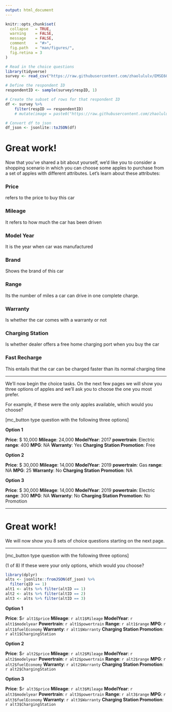 ```yaml
---
output: html_document
---
```


```r
knitr::opts_chunk$set(
  collapse   = TRUE,
  warning    = FALSE,
  message    = FALSE,
  comment    = "#>",
  fig.path   = "man/figures/",
  fig.retina = 3
)
```

```r
# Read in the choice questions
library(tidyverse)
survey <- read_csv("https://raw.githubusercontent.com/zhaolululv/EMSE6065/main/choice_questions.csv")

# Define the respondent ID
respondentID <- sample(survey$respID, 1)

# Create the subset of rows for that respondent ID
df <- survey %>%
    filter(respID == respondentID)
    # mutate(image = paste0("https://raw.githubusercontent.com/zhaolululv/EMSE6065/main/images/", image))

# Convert df to json
df_json <- jsonlite::toJSON(df)
```

# Great work! 
Now that you've shared a bit about yourself, we'd like you to consider a shopping scenario in which you can choose some apples to purchase from a set of apples with different attributes.
Let's learn about these attributes:

### Price
refers to the price to buy this car

### Mileage
It refers to how much the car has been driven

### Model Year
It is the year when car was manufactured

### Brand
Shows the brand of this car

### Range
Its the number of miles a car can drive in one complete charge.

### Warranty
Is whether the car comes with a warranty or not

### Charging Station
Is whether dealer offers a free home charging port when you buy the car

### Fast Recharge
This entails that the car can be charged faster than its normal charging time


<!-- Nissan Leaf | Nissan Gas Car | Tesla | Mercedes Gas Car | Mercedes EQ -->
<!-- -----|------|------------|-----------|-------------- -->
<!-- <img src="https://raw.githubusercontent.com/zhaolululv/EMSE6065/main/images/Nissan_Leaf.jpg" width=100> |<img src="https://raw.githubusercontent.com/zhaolululv/EMSE6065/main/images/Nissan_Gas.jpg" width=100> | <img src="https://raw.githubusercontent.com/zhaolululv/EMSE6065/main/images/Tesla_Model_3.jpg" width=100> | <img src="https://raw.githubusercontent.com/zhaolululv/EMSE6065/main/images/MB_C300.jpg" width=100> | <img src="https://raw.githubusercontent.com/zhaolululv/EMSE6065/main/images/MB_EQ.jpg" width=100> -->

---

We'll now begin the choice tasks. On the next few pages we will show you three options of apples and we'll ask you to choose the one you most prefer. 

For example, if these were the only apples available, which would you choose?

[mc_button type question with the following three options]

**Option 1**

<!-- <img src="https://raw.githubusercontent.com/zhaolululv/EMSE6065/main/images/Nissan_Gas.jpg" width=100> -->

**Price**:  $ 10,000
**Mileage**: 24,000
**ModelYear**: 2017
**powertrain**: Electric
**range**:  400
**MPG**: NA
**Warranty**:  Yes
**Charging Station Promotion**: Free

**Option 2**

**Price**:  $ 30,000
**Mileage**: 14,000
**ModelYear**: 2019
**powertrain**: Gas
**range**:  NA
**MPG**: 25
**Warranty**:  No
**Charging Station Promotion**: NA

**Option 3**

**Price**:  $ 30,000
**Mileage**: 14,000
**ModelYear**: 2019
**powertrain**: Electric
**range**:  300
**MPG**: NA
**Warranty**:  No
**Charging Station Promotion**: No Promotion

---

# Great work!

We will now show you 8 sets of choice questions starting on the next page.

---

[mc_button type question with the following three options]

(1 of 8) If these were your only options, which would you choose?

```r
library(dplyr)
alts <- jsonlite::fromJSON(df_json) %>% 
  filter(qID == 1)
alt1 <- alts %>% filter(altID == 1)
alt2 <- alts %>% filter(altID == 2)
alt3 <- alts %>% filter(altID == 3)
```

**Option 1**

**Price**:  \$`r alt1$price` 
**Mileage**: `r alt1$Mileage` 
**ModelYear**: `r alt1$modelyear`
**Powertrain**: `r alt1$powertrain`
**Range**:  `r alt1$range`
**MPG**: `r alt1$fuelEconomy`
**Warranty**:  `r alt1$Warranty`
**Charging Station Promotion**: `r alt1$ChargingStation`

**Option 2**

**Price**: \$`r alt2$price` 
**Mileage**: `r alt2$Mileage` 
**ModelYear**: `r alt2$modelyear`
**Powertrain**: `r alt2$powertrain`
**Range**:  `r alt2$range`
**MPG**: `r alt2$fuelEconomy`
**Warranty**:  `r alt2$Warranty`
**Charging Station Promotion**: `r alt2$ChargingStation`

**Option 3**

**Price**: \$`r alt3$price` 
**Mileage**: `r alt3$Mileage` 
**ModelYear**: `r alt3$modelyear`
**Powertrain**: `r alt3$powertrain`
**Range**:  `r alt3$range`
**MPG**: `r alt3$fuelEconomy`
**Warranty**:  `r alt3$Warranty`
**Charging Station Promotion**: `r alt3$ChargingStation`




